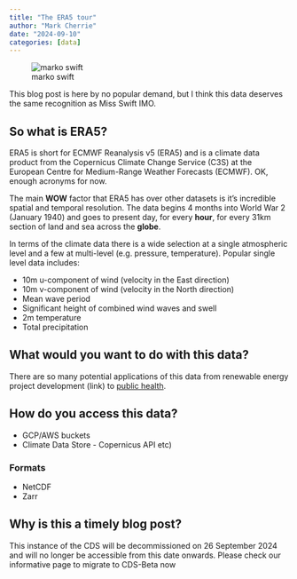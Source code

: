 ```yaml
---
title: "The ERA5 tour"
author: "Mark Cherrie"
date: "2024-09-10"
categories: [data]
---
```


![marko swift](era5tour.jpeg)


This blog post is here by no popular demand, but I think this data deserves the same recognition as Miss Swift IMO. 

## So what is ERA5? 

ERA5 is short for ECMWF Reanalysis v5 (ERA5) and is a climate data product from the Copernicus Climate Change Service (C3S) at the European Centre for Medium-Range Weather Forecasts (ECMWF). OK, enough acronyms for now.

The main **WOW** factor that ERA5 has over other datasets is it's incredible spatial and temporal resolution. The data begins 4 months into World War 2 (January 1940) and goes to present day, for every **hour**, for every 31km section of land and sea across the **globe**. 

In terms of the climate data there is a wide selection at a single atmospheric level and a few at multi-level (e.g. pressure, temperature). Popular single level data includes:

* 10m u-component of wind (velocity in the East direction)
* 10m v-component of wind (velocity in the North direction)
* Mean wave period
* Significant height of combined wind waves and swell
* 2m temperature
* Total precipitation

## What would you want to do with this data? 

There are so many potential applications of this data from renewable energy project development (link) to [public health](https://rmets.onlinelibrary.wiley.com/doi/pdf/10.1002/met.2122). 

## How do you access this data?

* GCP/AWS buckets
* Climate Data Store - Copernicus API etc) 


### Formats 

* NetCDF
* Zarr



## Why is this a timely blog post?

This instance of the CDS will be decommissioned on 26 September 2024 and will no longer be accessible from this date onwards. Please check our informative page to migrate to CDS-Beta now



